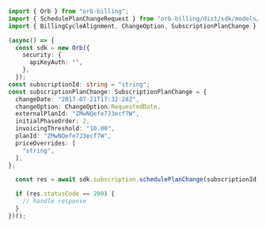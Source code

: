 ```typescript SchedulePlanChange.ts
import { Orb } from "orb-billing";
import { SchedulePlanChangeRequest } from "orb-billing/dist/sdk/models/operations";
import { BillingCycleAlignment, ChangeOption, SubscriptionPlanChange } from "orb-billing/dist/sdk/models/shared";

(async() => {
  const sdk = new Orb({
    security: {
      apiKeyAuth: "",
    },
  });
const subscriptionId: string = "string";
const subscriptionPlanChange: SubscriptionPlanChange = {
  changeDate: "2017-07-21T17:32:28Z",
  changeOption: ChangeOption.RequestedDate,
  externalPlanId: "ZMwNQefe7J3ecf7W",
  initialPhaseOrder: 2,
  invoicingThreshold: "10.00",
  planId: "ZMwNQefe7J3ecf7W",
  priceOverrides: [
    "string",
  ],
};

  const res = await sdk.subscription.schedulePlanChange(subscriptionId, subscriptionPlanChange);

  if (res.statusCode == 200) {
    // handle response
  }
})();
```
